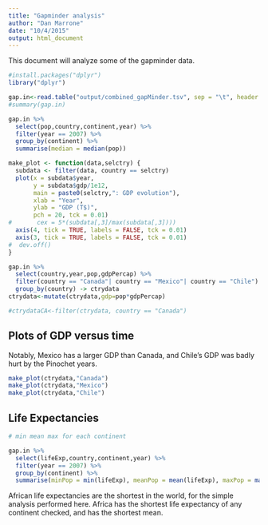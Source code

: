 ```yaml
---
title: "Gapminder analysis"
author: "Dan Marrone"
date: "10/4/2015"
output: html_document
---
```


This document will analyze some of the gapminder data. 

```r
#install.packages("dplyr")
library("dplyr")
```

```r
gap.in<-read.table("output/combined_gapMinder.tsv", sep = "\t", header = TRUE)
#summary(gap.in)

gap.in %>% 
  select(pop,country,continent,year) %>%
  filter(year == 2007) %>%
  group_by(continent) %>%
  summarise(median = median(pop))
```

```r

make_plot <- function(data,selctry) {
  subdata <- filter(data, country == selctry) 
  plot(x = subdata$year, 
       y = subdata$gdp/1e12, 
       main = paste0(selctry,": GDP evolution"), 
       xlab = "Year", 
       ylab = "GDP (T$)", 
       pch = 20, tck = 0.01)
#       cex = 5*(subdata[,3]/max(subdata[,3])))
  axis(4, tick = TRUE, labels = FALSE, tck = 0.01)
  axis(3, tick = TRUE, labels = FALSE, tck = 0.01)
#  dev.off()
}

gap.in %>% 
  select(country,year,pop,gdpPercap) %>%
  filter(country == "Canada"| country == "Mexico"| country == "Chile") %>%
  group_by(country) -> ctrydata
ctrydata<-mutate(ctrydata,gdp=pop*gdpPercap)

#ctrydataCA<-filter(ctrydata, country == "Canada") 

```

## Plots of GDP versus time

Notably, Mexico has a larger GDP than Canada, and Chile's GDP was badly hurt by the Pinochet years.

```r
make_plot(ctrydata,"Canada")  
make_plot(ctrydata,"Mexico")  
make_plot(ctrydata,"Chile")  
```

## Life Expectancies

```r
# min mean max for each continent

gap.in %>% 
  select(lifeExp,country,continent,year) %>%
  filter(year == 2007) %>%
  group_by(continent) %>%
  summarise(minPop = min(lifeExp), meanPop = mean(lifeExp), maxPop = max(lifeExp))

```

African life expectancies are the shortest in the world, for the simple analysis performed here. Africa has the shortest life expectancy of any continent checked, and has the shortest mean. 
